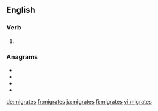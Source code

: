 {{also|migrâtes}}
==English==

===Verb===
{{head|en|verb form}}

# {{en-third-person singular of|migrate}}

===Anagrams===
* {{l|en|Gemarist}}
* {{l|en|magister}}
* {{l|en|ragtimes}}
* {{l|en|sterigma}}

[[de:migrates]]
[[fr:migrates]]
[[ja:migrates]]
[[fi:migrates]]
[[vi:migrates]]